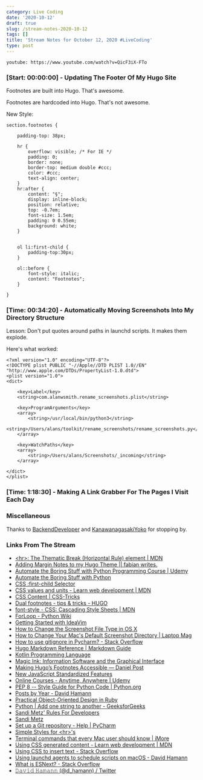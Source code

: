 ```yaml
---
category: Live Coding
date: '2020-10-12'
draft: true
slug: /stream-notes-2020-10-12
tags: []
title: 'Stream Notes for October 12, 2020 #LiveCoding'
type: post
---
```



`youtube: https://www.youtube.com/watch?v=QicF3iX-FTo`


### [Start: 00:00:00] - Updating The Footer Of My Hugo Site

Footnotes are built into Hugo. That's awesome. 

Footnotes are hardcoded into Hugo. That's not awesome. 



New Style:

```css{numberLines: true}
section.footnotes {

    padding-top: 38px;

    hr {
        overflow: visible; /* For IE */
        padding: 0;
        border: none;
        border-top: medium double #ccc;
        color: #ccc;
        text-align: center;
    }
    hr:after {
        content: "§";
        display: inline-block;
        position: relative;
        top: -0.7em;
        font-size: 1.5em;
        padding: 0 0.55em;
        background: white;
    }


    ol li:first-child {
        padding-top:30px;
    }

    ol::before {
        font-style: italic;
        content: "Footnotes";
    }

}
```


### [Time: 00:34:20] - Automatically Moving Screenshots Into My Directory Structure

Lesson: Don't put quotes around paths in launchd scripts. It makes them explode. 

Here's what worked:

```xml{numberLines: true}
<?xml version="1.0" encoding="UTF-8"?>
<!DOCTYPE plist PUBLIC "-//Apple//DTD PLIST 1.0//EN" "http://www.apple.com/DTDs/PropertyList-1.0.dtd">
<plist version="1.0">
<dict>

    <key>Label</key>
    <string>com.alanwsmith.rename_screenshots.plist</string>
    
    <key>ProgramArguments</key>
    <array>
        <string>/usr/local/bin/python3</string>
        <string>/Users/alans/toolkit/rename_screenshots/rename_screenshots.py</string>
    </array>

    <key>WatchPaths</key>
    <array>
        <string>/Users/alans/Screenshots/_incoming</string>
    </array>

</dict>
</plist>
```


### [Time: 1:18:30] - Making A Link Grabber For The Pages I Visit Each Day



### Miscellaneous 

Thanks to [BackendDeveloper](https://www.twitch.tv/BackendDeveloper) and [KanawanagasakiYoko](https://www.twitch.tv/KanawanagasakiYoko) for stopping by.



### Links From The Stream

- [&lt;hr&gt;: The Thematic Break (Horizontal Rule) element | MDN](https://developer.mozilla.org/en-US/docs/Web/HTML/Element/hr)
- [Adding Margin Notes to my Hugo Theme || fabian writes.](https://capnfabs.net/posts/margin-notes-hugo-theme/)
- [Automate the Boring Stuff with Python Programming Course | Udemy](https://www.udemy.com/course/automate/)
- [Automate the Boring Stuff with Python](https://automatetheboringstuff.com/)
- [CSS :first-child Selector](https://www.w3schools.com/cssref/sel_firstchild.asp)
- [CSS values and units - Learn web development | MDN](https://developer.mozilla.org/en-US/docs/Learn/CSS/Building_blocks/Values_and_units)
- [CSS Content | CSS-Tricks](https://css-tricks.com/css-content/)
- [Dual footnotes - tips & tricks - HUGO](https://discourse.gohugo.io/t/dual-footnotes/5600/2)
- [font-style - CSS: Cascading Style Sheets | MDN](https://developer.mozilla.org/en-US/docs/Web/CSS/font-style)
- [ForLoop - Python Wiki](https://wiki.python.org/moin/ForLoop)
- [Getting Started with IdeaVim](https://ikenox.info/blog/getting-started-ideavim/)
- [How to Change the Screenshot File Type in OS X](https://www.howtogeek.com/258368/how-to-change-the-screenshot-file-type-in-os-x/)
- [How to Change Your Mac's Default Screenshot Directory | Laptop Mag](https://www.laptopmag.com/articles/change-macs-default-screenshot-directory)
- [How to use gitignore in Pycharm? - Stack Overflow](https://stackoverflow.com/questions/36251746/how-to-use-gitignore-in-pycharm)
- [Hugo Markdown Reference | Markdown Guide](https://www.markdownguide.org/tools/hugo/)
- [Kotlin Programming Language](https://kotlinlang.org/)
- [Magic Ink: Information Software and the Graphical Interface](http://worrydream.com/MagicInk/)
- [Making Hugo’s Footnotes Accessible — Daniel Post](https://danielpost.com/articles/making-hugos-footnotes-accessible/)
- [New JavaScript Standardized Features](https://www.javascripttutorial.net/es-next/)
- [Online Courses - Anytime, Anywhere | Udemy](https://www.udemy.com/courses/search/?q=python)
- [PEP 8 -- Style Guide for Python Code | Python.org](https://www.python.org/dev/peps/pep-0008/)
- [Posts by Year - David Hamann](https://davidhamann.de/year-archive/)
- [Practical Object-Oriented Design in Ruby](https://www.poodr.com/)
- [Python | Add one string to another - GeeksforGeeks](https://www.geeksforgeeks.org/python-add-one-string-to-another/)
- [Sandi Metz' Rules For Developers](https://thoughtbot.com/blog/sandi-metz-rules-for-developers)
- [Sandi Metz](https://sandimetz.com/)
- [Set up a Git repository - Help | PyCharm](https://www.jetbrains.com/help/pycharm/set-up-a-git-repository.html#add-remote)
- [Simple Styles for &lt;hr&gt;'s](https://css-tricks.com/examples/hrs/)
- [Terminal commands that every Mac user should know | iMore](https://www.imore.com/fifteen-terminal-tricks-every-mac-user-should-know)
- [Using CSS generated content - Learn web development | MDN](https://developer.mozilla.org/en-US/docs/Learn/CSS/Howto/Generated_content)
- [Using CSS to insert text - Stack Overflow](https://stackoverflow.com/questions/2741312/using-css-to-insert-text)
- [Using launchd agents to schedule scripts on macOS - David Hamann](https://davidhamann.de/2018/03/13/setting-up-a-launchagent-macos-cron/)
- [What is ESNext? - Stack Overflow](https://stackoverflow.com/questions/56521178/what-is-esnext)
- [𝙳𝚊𝚟𝚒𝚍 𝙷𝚊𝚖𝚊𝚗𝚗 (@d_hamann) / Twitter](https://twitter.com/d_hamann)
